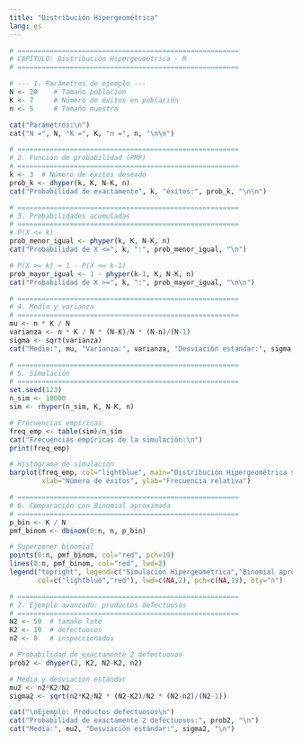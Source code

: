 ---
title: "Distribución Hipergeométrica"
lang: es
---

```{=html}
<style>
main.content {
text-align: justify}
</style>
```


```{r}
# =======================================================
# CAPÍTULO: Distribución Hipergeométrica - R
# =======================================================

# --- 1. Parámetros de ejemplo ---
N <- 20    # Tamaño población
K <- 7     # Número de éxitos en población
n <- 5     # Tamaño muestra

cat("Parámetros:\n")
cat("N =", N, "K =", K, "n =", n, "\n\n")

# =======================================================
# 2. Función de probabilidad (PMF)
# =======================================================
k <- 3  # Número de éxitos deseado
prob_k <- dhyper(k, K, N-K, n)
cat("Probabilidad de exactamente", k, "éxitos:", prob_k, "\n\n")

# =======================================================
# 3. Probabilidades acumuladas
# =======================================================
# P(X <= k)
prob_menor_igual <- phyper(k, K, N-K, n)
cat("Probabilidad de X <=", k, ":", prob_menor_igual, "\n")

# P(X >= k) = 1 - P(X <= k-1)
prob_mayor_igual <- 1 - phyper(k-1, K, N-K, n)
cat("Probabilidad de X >=", k, ":", prob_mayor_igual, "\n\n")

# =======================================================
# 4. Media y varianza
# =======================================================
mu <- n * K / N
varianza <- n * K / N * (N-K)/N * (N-n)/(N-1)
sigma <- sqrt(varianza)
cat("Media:", mu, "Varianza:", varianza, "Desviación estándar:", sigma, "\n\n")

# =======================================================
# 5. Simulación
# =======================================================
set.seed(123)
n_sim <- 10000
sim <- rhyper(n_sim, K, N-K, n)

# Frecuencias empíricas
freq_emp <- table(sim)/n_sim
cat("Frecuencias empíricas de la simulación:\n")
print(freq_emp)

# Histograma de simulación
barplot(freq_emp, col="lightblue", main="Distribución Hipergeométrica simulada",
        xlab="Número de éxitos", ylab="Frecuencia relativa")

# =======================================================
# 6. Comparación con Binomial aproximada
# =======================================================
p_bin <- K / N
pmf_binom <- dbinom(0:n, n, p_bin)

# Superponer binomial
points(0:n, pmf_binom, col="red", pch=19)
lines(0:n, pmf_binom, col="red", lwd=2)
legend("topright", legend=c("Simulación Hipergeométrica","Binomial aproximada"),
       col=c("lightblue","red"), lwd=c(NA,2), pch=c(NA,19), bty="n")

# =======================================================
# 7. Ejemplo avanzado: productos defectuosos
# =======================================================
N2 <- 50  # tamaño lote
K2 <- 10  # defectuosos
n2 <- 8   # inspeccionados

# Probabilidad de exactamente 2 defectuosos
prob2 <- dhyper(2, K2, N2-K2, n2)

# Media y desviación estándar
mu2 <- n2*K2/N2
sigma2 <- sqrt(n2*K2/N2 * (N2-K2)/N2 * (N2-n2)/(N2-1))

cat("\nEjemplo: Productos defectuosos\n")
cat("Probabilidad de exactamente 2 defectuosos:", prob2, "\n")
cat("Media:", mu2, "Desviación estándar:", sigma2, "\n")

```

